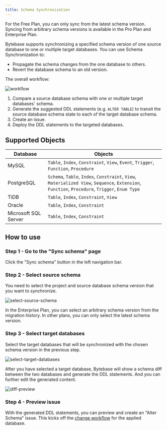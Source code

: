 ```yaml
---
title: Schema Synchronization
---
```


<HintBlock type="info">

For the Free Plan, you can only sync from the latest schema version.
Syncing from arbitrary schema versions is available in the Pro Plan and Enterprise Plan.

</HintBlock>

<TutorialBlock url="/docs/tutorials/how-to-synchronize-database-schemas" title="How to Synchronize Database Schemas" />

Bytebase supports synchronizing a specified schema version of one source database to one or multiple target databases.
You can use Schema Synchronization to:

- Propagate the schema changes from the one database to others.
- Revert the database schema to an old version.

The overall workflow:

![workflow](/content/docs/change-database/synchronize-schema/workflow.webp)

1. Compare a source database schema with one or multiple target databases' schema.
1. Generate the suggested DDL statements (e.g. `ALTER TABLE`) to transit the source database schema state to each of the target database schema.
1. Create an issue.
1. Deploy the DDL statements to the targeted databases.

## Supported Objects

| Database             | Objects                                                                                                                                         |
| -------------------- | ----------------------------------------------------------------------------------------------------------------------------------------------- |
| MySQL                | `Table`, `Index`, `Constraint`, `View`, `Event`, `Trigger`, `Function`, `Procedure`                                                             |
| PostgreSQL           | `Schema`, `Table`, `Index`, `Constraint`, `View`, `Materialized View`, `Sequence`, `Extension`, `Function`, `Procedure`, `Trigger`, `Enum Type` |
| TiDB                 | `Table`, `Index`, `Constraint`, `View`                                                                                                          |
| Oracle               | `Table`, `Index`, `Constraint`                                                                                                                  |
| Microsoft SQL Server | `Table`, `Index`, `Constraint`                                                                                                                  |

## How to use

### Step 1 - Go to the "Sync schema" page

Click the "Sync schema" button in the left navigation bar.

### Step 2 - Select source schema

You need to select the project and source database schema version that you want to synchronize.

![select-source-schema](/content/docs/change-database/synchronize-schema/select-source-schema.webp)

<HintBlock type="info">

In the Enterprise Plan, you can select an arbitrary schema version from the migration history. In other plans, you can only select the latest schema version.

</HintBlock>

### Step 3 - Select target databases

Select the target databases that will be synchronized with the chosen schema version in the previous step.

![select-target-databases](/content/docs/change-database/synchronize-schema/select-target-databases.webp)

After you have selected a target database, Bytebase will show a schema diff between the two databases and generate the DDL statements. And you can further edit the generated content.

![diff-preview](/content/docs/change-database/synchronize-schema/diff-preview.webp)

### Step 4 - Preview issue

With the generated DDL statements, you can preview and create an "Alter Schema" issue. This kicks off the [change workflow](/docs/change-database/change-workflow) for the applied database.
